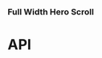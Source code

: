 
<Meta title="Components/FullWidthHeroScroll" component={FullWidthHeroScroll} />

### Full Width Hero Scroll

<Preview>
  <Story name="Full Width Hero Scroll">
    <FullWidthHeroScroll
      backgroundColor="#000"
      backgroundImage={FullWidthHeroScrollFixture.backgroundImage}
      backgroundVideo={FullWidthHeroScrollFixture.backgroundVideo}
      copy={FullWidthHeroScrollFixture.copy}
      cta={FullWidthHeroScrollFixture.cta}
      eyebrow={FullWidthHeroScrollFixture.eyebrow}
      hasFullWidthImage={true}
      hasTopOffset={knobs.boolean('hasTopOffset', false)}
      heading={FullWidthHeroScrollFixture.heading}
      id={FullWidthHeroScrollFixture.id}
      imageOrVideoAsBackground={knobs.select('hasTopOffset', ['video', 'image'], FullWidthHeroScrollFixture.imageOrVideoAsBackground, 'Presentation')}
      isHero={true}
      isReverse={true}
      textBlocks={FullWidthHeroScrollFixture.textBlocks}
      theme={knobs.select('theme', ['dark', 'light'], 'light', 'Presentation')}
      title={FullWidthHeroScrollFixture.title}
    />
  </Story>
</Preview>

# API

<Props of={FullWidthHeroScroll} />
